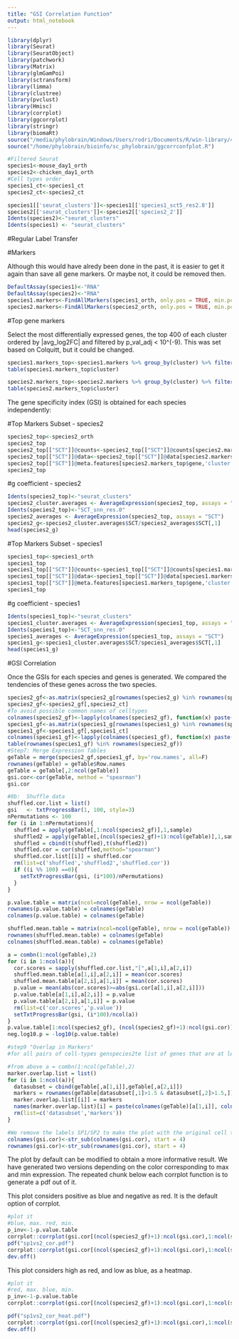 ```yaml
---
title: "GSI Correlation Function"
output: html_notebook
---
```


```r
library(dplyr)
library(Seurat)
library(SeuratObject)
library(patchwork)
library(Matrix)
library(glmGamPoi)
library(sctransform)
library(limma)
library(clustree)
library(pvclust)
library(Hmisc)
library(corrplot)
library(ggcorrplot)
library(stringr)
library(biomaRt)
source("/media/phylobrain/Windows/Users/rodri/Documents/R/win-library/4.1/corrplot/R/corrtry.R")
source("/home/phylobrain/bioinfo/sc_phylobrain/ggcorrconfplot.R")
```

```r
#Filtered Seurat
species1<-mouse_day1_orth
species2<-chicken_day1_orth
#Cell types order
species1_ct<-species1_ct
species2_ct<-species2_ct
```

```r
species1[['seurat_clusters']]<-species1[['species1_sct5_res2.8']]
species2[['seurat_clusters']]<-species2[['species2_2']]
Idents(species2)<-"seurat_clusters"
Idents(species1) <- "seurat_clusters"
```

#Regular Label Transfer

#Markers

Although this would have alredy been done in the past, it is easier to get it again than save all gene markers. Or maybe not, it could be removed then. 

```r
DefaultAssay(species1)<-"RNA"
DefaultAssay(species2)<-"RNA"
species1.markers<-FindAllMarkers(species1_orth, only.pos = TRUE, min.pct = 0.25, logfc.threshold = 0.25)
species2.markers<-FindAllMarkers(species2_orth, only.pos = TRUE, min.pct = 0.25, logfc.threshold = 0.25)
```

#Top gene markers

Select the most differentially expressed genes, the top 400 of each cluster ordered by |avg_log2FC| and filtered by p_val_adj < 10^(-9). This was set based on Colquitt, but it could be changed. 

```r
species1.markers_top<-species1.markers %>% group_by(cluster) %>% filter(p_val_adj < 10^(-9)) %>% arrange(abs(avg_log2FC)) %>% top_n(n=400) %>% dplyr::select(gene)
table(species1.markers_top$cluster)

species2.markers_top<-species2.markers %>% group_by(cluster) %>% filter(p_val_adj < 10^(-9)) %>% arrange(abs(avg_log2FC)) %>% top_n(n=400) %>% dplyr::select(gene) 
table(species2.markers_top$cluster)
```

The gene specificity index (GSI) is obtained for each species independently:

#Top Markers Subset - species2


```r
species2_top<-species2_orth
species2_top
species2_top[["SCT"]]@counts<-species2_top[["SCT"]]@counts[species2.markers_top$gene,]
species2_top[["SCT"]]@data<-species2_top[["SCT"]]@data[species2.markers_top$gene,]
species2_top[["SCT"]]@meta.features[species2.markers_top$gene,'cluster']<-species2.markers_top$cluster
species2_top
```
#g coefficient - species2

```r
Idents(species2_top)<-"seurat_clusters"
species2_cluster.averages <- AverageExpression(species2_top, assays = "SCT")
Idents(species2_top)<-"SCT_snn_res.0"
species2_averages <- AverageExpression(species2_top, assays = "SCT")
species2_g<-species2_cluster.averages$SCT/species2_averages$SCT[,1]
head(species2_g)
```


#Top Markers Subset - species1


```r
species1_top<-species1_orth
species1_top
species1_top[["SCT"]]@counts<-species1_top[["SCT"]]@counts[species1.markers_top$gene,]
species1_top[["SCT"]]@data<-species1_top[["SCT"]]@data[species1.markers_top$gene,]
species1_top[["SCT"]]@meta.features[species1.markers_top$gene,'cluster']<-species1.markers_top$cluster
species1_top
```

#g coefficient - species1

```r
Idents(species1_top)<-"seurat_clusters"
species1_cluster.averages <- AverageExpression(species1_top, assays = "SCT")
Idents(species1_top)<-"SCT_snn_res.0"
species1_averages <- AverageExpression(species1_top, assays = "SCT")
species1_g<-species1_cluster.averages$SCT/species1_averages$SCT[,1]
head(species1_g)
```

#GSI Correlation

Once the GSIs for each species and genes is generated. We compared the tendencies of these genes across the two species.


```r
species2_gf<-as.matrix(species2_g[rownames(species2_g) %in% rownames(species1_g),])
species2_gf<-species2_gf[,species2_ct]
#To avoid possible common names of celltypes
colnames(species2_gf)<-lapply(colnames(species2_gf), function(x) paste("S1", x, sep="-"))
species1_gf<-as.matrix(species1_g[rownames(species1_g) %in% rownames(species2_g),])
species1_gf<-species1_gf[,species1_ct]
colnames(species1_gf)<-lapply(colnames(species1_gf), function(x) paste("S2", x, sep="-"))
table(rownames(species1_gf) %in% rownames(species2_gf))
#Step7: Merge Expression Tables
geTable = merge(species2_gf,species1_gf, by='row.names', all=F)
rownames(geTable) = geTable$Row.names
geTable = geTable[,2:ncol(geTable)]
gsi.cor<-cor(geTable, method = "spearman")
gsi.cor
```

```r
#8b:  Shuffle data
shuffled.cor.list = list()
gsi   <- txtProgressBar(1, 100, style=3)
nPermutations <- 100
for (i in 1:nPermutations){
  shuffled = apply(geTable[,1:ncol(species2_gf)],1,sample)
  shuffled2 = apply(geTable[,(ncol(species2_gf)+1):ncol(geTable)],1,sample)
  shuffled = cbind(t(shuffled),t(shuffled2))
  shuffled.cor = cor(shuffled,method="spearman")
  shuffled.cor.list[[i]] = shuffled.cor
  rm(list=c('shuffled','shuffled2','shuffled.cor'))
  if ((i %% 100) ==0){
    setTxtProgressBar(gsi, (i*100)/nPermutations)
  }
}

p.value.table = matrix(ncol=ncol(geTable), nrow = ncol(geTable))
rownames(p.value.table) = colnames(geTable)
colnames(p.value.table) = colnames(geTable)

shuffled.mean.table = matrix(ncol=ncol(geTable), nrow = ncol(geTable))
rownames(shuffled.mean.table) = colnames(geTable)
colnames(shuffled.mean.table) = colnames(geTable)

a = combn(1:ncol(geTable),2)
for (i in 1:ncol(a)){
  cor.scores = sapply(shuffled.cor.list,"[",a[1,i],a[2,i])
  shuffled.mean.table[a[1,i],a[2,i]] = mean(cor.scores)
  shuffled.mean.table[a[2,i],a[1,i]] = mean(cor.scores)
  p.value = mean(abs(cor.scores)>=abs(gsi.cor[a[1,i],a[2,i]]))
  p.value.table[a[1,i],a[2,i]] = p.value
  p.value.table[a[2,i],a[1,i]] = p.value
  rm(list=c('cor.scores','p.value'))
  setTxtProgressBar(gsi, (i*100)/ncol(a))
}
p.value.table[1:ncol(species2_gf), (ncol(species2_gf)+1):ncol(gsi.cor)]
neg.log10.p = -log10(p.value.table)
```


```r
#step9 "Overlap in Markers"
#for all pairs of cell-types genspecies2te list of genes that are at least 1.5x avg in both cells

#from above a = combn(1:ncol(geTable),2)
marker.overlap.list = list()
for (i in 1:ncol(a)){
  datasubset = cbind(geTable[,a[1,i]],geTable[,a[2,i]])
  markers = rownames(geTable[datasubset[,1]>1.5 & datasubset[,2]>1.5,])
  marker.overlap.list[[i]] = markers
  names(marker.overlap.list)[i] = paste(colnames(geTable)[a[1,i]], colnames(geTable)[a[2,i]],sep='_')
  rm(list=c('datasubset','markers'))
}
```

```r
#We remove the labels SP1/SP2 to make the plot with the original cell type names. The number should be modified dependently of the label le
colnames(gsi.cor)<-str_sub(colnames(gsi.cor), start = 4)
rownames(gsi.cor)<-str_sub(rownames(gsi.cor), start = 4)
```

The plot by default can be modified to obtain a more informative result.
We have generated two versions depending on the color corresponding to max and min expression.
The repeated chunk below each corrplot function is to generate a pdf out of it. 


This plot considers positive as blue and negative as red. It is the default option of corrplot.

```r
#plot it 
#blue, max. red, min.
p_inv<-1-p.value.table
corrplot::corrplot(gsi.cor[(ncol(species2_gf)+1):ncol(gsi.cor),1:ncol(species2_gf)], order="original", tl.pos="lt", method="color", tl.col="black", is.corr=F,tl.cex=0.7, sig.level=(0.95),insig="pch", pch=5, p.mat=p_inv[(ncol(species2_gf)+1):ncol(gsi.cor),1:ncol(species2_gf)], pch.cex=0.15,pch.col="black",mar=c(3,1,5,1),cl.align.text="l")
pdf("sp1vs2_cor.pdf")
corrplot::corrplot(gsi.cor[(ncol(species2_gf)+1):ncol(gsi.cor),1:ncol(species2_gf)], order="original", tl.pos="lt", method="color", tl.col="black", is.corr=F,tl.cex=0.7, sig.level=(0.95),insig="pch", pch=5, p.mat=p_inv[(ncol(species2_gf)+1):ncol(gsi.cor),1:ncol(species2_gf)], pch.cex=0.15,pch.col="black",mar=c(3,1,5,1),cl.align.text="l")
dev.off()
```

This plot considers high as red, and low as blue, as a heatmap. 


```r
#plot it 
#red, max. blue, min.
p_inv<-1-p.value.table
corrplot::corrplot(gsi.cor[(ncol(species2_gf)+1):ncol(gsi.cor),1:ncol(species2_gf)], order="original", tl.pos="lt", method="color", tl.col="black", is.corr=F,tl.cex=0.7, sig.level=(0.95),insig="pch", pch=5, p.mat=p_inv[(ncol(species2_gf)+1):ncol(gsi.cor),1:ncol(species2_gf)], pch.cex=0.15,pch.col="black",mar=c(3,1,5,1),cl.align.text="l",col=colorRampPalette(rev(brewer.pal(n=10, name = "RdBu")))(200))

pdf("sp1vs2_cor_heat.pdf")
corrplot::corrplot(gsi.cor[(ncol(species2_gf)+1):ncol(gsi.cor),1:ncol(species2_gf)], order="original", tl.pos="lt", method="color", tl.col="black", is.corr=F,tl.cex=0.7, sig.level=(0.95),insig="pch", pch=5, p.mat=p_inv[(ncol(species2_gf)+1):ncol(gsi.cor),1:ncol(species2_gf)], pch.cex=0.15,pch.col="black",mar=c(3,1,5,1),cl.align.text="l",col=colorRampPalette(rev(brewer.pal(n=10, name = "RdBu")))(200))
dev.off()
```
